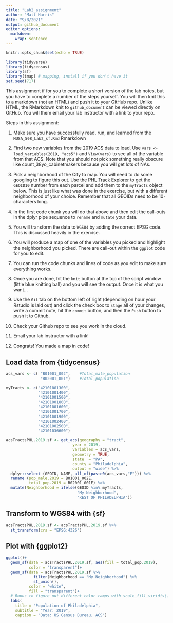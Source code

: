 ```yaml
---
title: "Lab2_assignment"
author: "Matt Harris"
date: "9/8/2021"
output: github_document
editor_options: 
  markdown: 
    wrap: sentence
---
```


```r
knitr::opts_chunk$set(echo = TRUE)
```

```r
library(tidyverse)
library(tidycensus)
library(sf)
library(tmap) # mapping, install if you don't have it
set.seed(717)
```

This assignment if for you to complete a short version of the lab notes, but you have to complete a number of the steps yourself.
You will then knit this to a markdown (not an HTML) and push it to your GitHub repo.
Unlike HTML, the RMarkdown knit to `github_document` can be viewed directly on GitHub.
You will them email your lab instructor with a link to your repo.

Steps in this assignment:

1.  Make sure you have successfully read, run, and learned from the `MUSA_508_Lab2_sf.Rmd` Rmarkdown

2.  Find two new variables from the 2019 ACS data to load.
    Use `vars <- load_variables(2019, "acs5")` and `View(vars)` to see all of the variable from that ACS.
    Note that you should not pick something really obscure like count_38yo_cabinetmakers because you will get lots of NAs.

3.  Pick a neighborhood of the City to map.
    You will need to do some googling to figure this out.
    Use the [PHL Track Explorer](https://data-phl.opendata.arcgis.com/datasets/census-tracts-2010/explore?location=40.002759%2C-75.119097%2C11.91) to get the `GEOID10` number from each parcel and add them to the `myTracts` object below.
    This is just like what was done in the exercise, but with a different neighborhood of your choice.
    Remember that all GEOIDs need to be 10-characters long.

4.  In the first code chunk you will do that above and then edit the call-outs in the dplyr pipe sequence to `rename` and `mutate` your data.

5.  You will transform the data to `WGS84` by adding the correct EPSG code.
    This is discussed heavily in the exercise.

6.  You will produce a map of one of the variables you picked and highlight the neighborhood you picked.
    There are call-out within the `ggplot` code for you to edit.

7.  You can run the code chunks and lines of code as you edit to make sure everything works.

8.  Once you are done, hit the `knit` button at the top of the script window (little blue knitting ball) and you will see the output.
    Once it is what you want...

9.  Use the `Git` tab on the bottom left of right (depending on hour your Rstudio is laid out) and click the check box to `stage` all of your changes, write a commit note, hit the `commit` button, and then the `Push` button to push it to Github.

10. Check your Github repo to see you work in the cloud.

11. Email your lab instructor with a link!

12. Congrats!
    You made a map in code!

## Load data from {tidycensus}

```r
acs_vars <- c( "B01001_002",    #Total_male_population
               "B02001_001")    #Total_population

myTracts <- c("42101001300",
              "42101001400",
              "42101001500",
              "42101001800",
              "42101001600",
              "42101001700",
              "42101001900",
              "42101002400",
              "42101002500",
              "42101036600")

acsTractsPHL.2019.sf <- get_acs(geography = "tract",
                             year = 2019,
                             variables = acs_vars,
                             geometry = TRUE,
                             state  = "PA",
                             county = "Philadelphia",
                             output = "wide") %>%
  dplyr::select (GEOID, NAME, all_of(paste0(acs_vars,"E"))) %>%
  rename (pop_male.2019 = B01001_002E,
          total_pop.2019 = B02001_001E) %>%
  mutate(Neighborhood = ifelse(GEOID %in% myTracts,
                               "My Neighborhood",
                               "REST OF PHILADELPHIA"))
```

## Transform to WGS84 with {sf}

```r
acsTractsPHL.2019.sf <- acsTractsPHL.2019.sf %>% 
  st_transform(crs = "EPSG:4326")
```

## Plot with {ggplot2}

```r
ggplot()+
  geom_sf(data = acsTractsPHL.2019.sf, aes(fill = total_pop.2019),
          color = "transparent")+
  geom_sf(data = acsTractsPHL.2019.sf %>%
            filter(Neighborhood == "My Neighborhood") %>%
            st_union(),
          color = "white",
          fill = "transparent")+
  # Bonus to figure out different color ramps with scale_fill_viridis()
  labs(
    title = "Population of Philadelphia",
    subtitle = "Year: 2019",
    caption = "Data: US Census Bureau, ACS")

```

